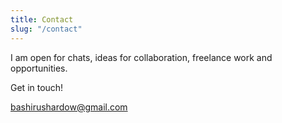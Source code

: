 ```yaml
---
title: Contact
slug: "/contact"
---
```


I am open for chats, ideas for collaboration, freelance work and opportunities.

Get in touch!

bashirushardow@gmail.com 